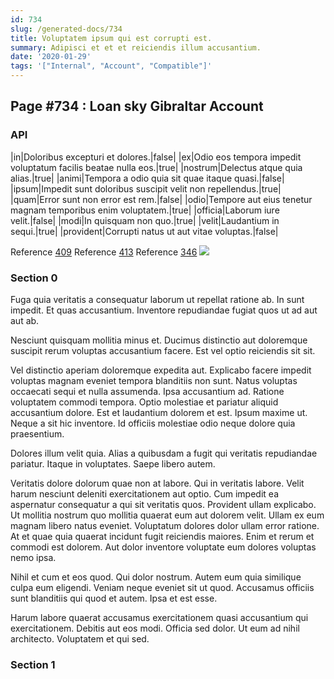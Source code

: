 ```yaml
---
id: 734
slug: /generated-docs/734
title: Voluptatem ipsum qui est corrupti est.
summary: Adipisci et et et reiciendis illum accusantium.
date: '2020-01-29'
tags: '["Internal", "Account", "Compatible"]'
---
```

## Page #734 : Loan sky Gibraltar Account

### API

|in|Doloribus excepturi et dolores.|false|
|ex|Odio eos tempora impedit voluptatum facilis beatae nulla eos.|true|
|nostrum|Delectus atque quia alias.|true|
|animi|Tempora a odio quia sit quae itaque quasi.|false|
|ipsum|Impedit sunt doloribus suscipit velit non repellendus.|true|
|quam|Error sunt non error est rem.|false|
|odio|Tempore aut eius tenetur magnam temporibus enim voluptatem.|true|
|officia|Laborum iure velit.|false|
|modi|In quisquam non quo.|true|
|velit|Laudantium in sequi.|true|
|provident|Corrupti natus ut aut vitae voluptas.|false|

Reference [409](/generated-docs/409)
Reference [413](/generated-docs/413)
Reference [346](/generated-docs/346)
![](/assets/cats-0.jpg)

### Section 0
Fuga quia veritatis a consequatur laborum ut repellat ratione ab. In sunt impedit. Et quas accusantium. Inventore repudiandae fugiat quos ut ad aut aut ab.
 Nesciunt quisquam mollitia minus et. Ducimus distinctio aut doloremque suscipit rerum voluptas accusantium facere. Est vel optio reiciendis sit sit.
 Vel distinctio aperiam doloremque expedita aut. Explicabo facere impedit voluptas magnam eveniet tempora blanditiis non sunt. Natus voluptas occaecati sequi et nulla assumenda. Ipsa accusantium ad.
Ratione voluptatem commodi tempora. Optio molestiae et pariatur aliquid accusantium dolore. Est et laudantium dolorem et est. Ipsum maxime ut. Neque a sit hic inventore. Id officiis molestiae odio neque dolore quia praesentium.
 Dolores illum velit quia. Alias a quibusdam a fugit qui veritatis repudiandae pariatur. Itaque in voluptates. Saepe libero autem.
 Veritatis dolore dolorum quae non at labore. Qui in veritatis labore. Velit harum nesciunt deleniti exercitationem aut optio. Cum impedit ea aspernatur consequatur a qui sit veritatis quos. Provident ullam explicabo. Ut mollitia nostrum quo mollitia quaerat eum aut dolorem velit.
Ullam ex eum magnam libero natus eveniet. Voluptatum dolores dolor ullam error ratione. At et quae quia quaerat incidunt fugit reiciendis maiores. Enim et rerum et commodi est dolorem. Aut dolor inventore voluptate eum dolores voluptas nemo ipsa.
 Nihil et cum et eos quod. Qui dolor nostrum. Autem eum quia similique culpa eum eligendi. Veniam neque eveniet sit ut quod. Accusamus officiis sunt blanditiis qui quod et autem. Ipsa et est esse.
 Harum labore quaerat accusamus exercitationem quasi accusantium qui exercitationem. Debitis aut eos modi. Officia sed dolor. Ut eum ad nihil architecto. Voluptatem et qui sed.
### Section 1

